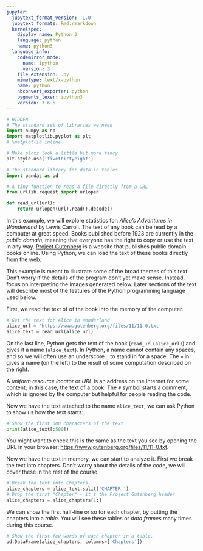 ```yaml
---
jupyter:
  jupytext_format_version: '1.0'
  jupytext_formats: Rmd:rmarkdown
  kernelspec:
    display_name: Python 3
    language: python
    name: python3
  language_info:
    codemirror_mode:
      name: ipython
      version: 3
    file_extension: .py
    mimetype: text/x-python
    name: python
    nbconvert_exporter: python
    pygments_lexer: ipython3
    version: 3.6.5
---
```


```python
# HIDDEN
# The standard set of libraries we need
import numpy as np
import matplotlib.pyplot as plt
# %matplotlib inline

# Make plots look a little bit more fancy
plt.style.use('fivethirtyeight')

# The standard library for data in tables
import pandas as pd

# A tiny function to read a file directly from a URL
from urllib.request import urlopen

def read_url(url):
    return urlopen(url).read().decode()
```

In this example, we will explore statistics for: *Alice's Adventures in
Wonderland* by Lewis Carroll.  The text of any book can be read by a computer
at great speed.  Books published before 1923 are currently in the *public
domain*, meaning that everyone has the right to copy or use the text in any
way. [Project Gutenberg](http://www.gutenberg.org/) is a website that
publishes public domain books online. Using Python, we can load the text of
these books directly from the web.

This example is meant to illustrate some of the broad themes of this text.
Don't worry if the details of the program don't yet make sense. Instead, focus
on interpreting the images generated below. Later sections of the text will
describe most of the features of the Python programming language used below.

First, we read the text of of the book into the memory of the computer.

```python
# Get the text for Alice in Wonderland
alice_url = 'https://www.gutenberg.org/files/11/11-0.txt'
alice_text = read_url(alice_url)
```

On the last line, Python gets the text of the book (`read_url(alice_url)`) and
gives it a name (`alice_text`). In Python, a name cannot contain any spaces,
and so we will often use an underscore `_` to stand in for a space. The `=` in
gives a name (on the left) to the result of some computation
described on the right.

A *uniform resource locator* or *URL* is an address on the Internet for some
content; in this case, the text of a book. The `#` symbol starts a comment,
which is ignored by the computer but helpful for people reading the code.

Now we have the text attached to the name `alice_text`, we can ask Python to
show us how the text starts:

```python
# Show the first 500 characters of the text
print(alice_text[:500])
```

You might want to check this is the same as the text you see by opening the
URL in your browser:
[https://www.gutenberg.org/files/11/11-0.txt](https://www.gutenberg.org/files/11/11-0.txt).


Now we have the text in memory, we can start to analyze it.  First we break
the text into chapters.  Don't worry about the details of the code, we will
cover these in the rest of the course.

```python
# Break the text into Chapters
alice_chapters = alice_text.split('CHAPTER ')
# Drop the first "Chapter" - it's the Project Gutenberg header
alice_chapters = alice_chapters[1:]
```

We can show the first half-line or so for each chapter, by putting the
chapters into a *table*.  You will see these tables or *data frames* many
times during this course.

```python
# Show the first few words of each chapter in a table.
pd.DataFrame(alice_chapters, columns=['Chapters'])
```
